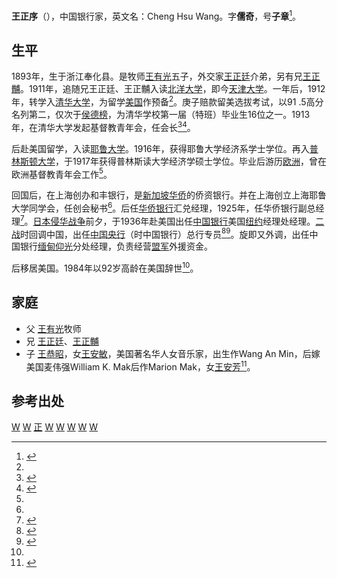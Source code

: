 '''王正序'''（{{bd|1893年||1984年}}），中国银行家，英文名：Cheng Hsu Wang。字'''儒奇'''，号'''子章'''<ref name="wong family">{{cite book|volume= |title=《東成西就——七個華人基督教家族與中西交流百年》|author=羅元旭  |year=2012 |location=北京 |page=440 |isbn=9787108045096 |publisher=三聯書店(北京) }}</ref>。

==生平==

1893年，生于浙江奉化县。是牧师[[王有光|王有光]]五子，外交家[[王正廷|王正廷]]介弟，另有兄[[王正黼|王正黼]]。1911年，追随兄王正廷、王正黼入读[[北洋大学|北洋大学]]，即今[[天津大学|天津大学]]。一年后，1912年，转学入[[清华大学|清华大学]]，为留学[[美国|美国]]作预备<ref name="wong family"/>。庚子赔款留美选拔考试，以91 .5高分名列第二，仅次于[[侯德榜|侯德榜]]，为清华学校第一届（特班）毕业生16位之一。1913年，在清华大学发起基督教青年会，任会长<ref>{{cite web |url=http://www.tsinghua.edu.cn/publish/xsg/8348/2014/20141115162203130941440/20141115162203130941440_.html |title=唐国安先生年谱简编 |publisher=清华大学校史馆 |author=孟凡茂（1979 自动化） |access-date=2015-07-17 |archive-url=https://web.archive.org/web/20150626095011/http://www.tsinghua.edu.cn/publish/xsg/8348/2014/20141115162203130941440/20141115162203130941440_.html |archive-date=2015-06-26 |dead-url=yes }}</ref><ref>{{cite web|url=http://www.yesroot.com/Articles/92415_3.htm|title=陈鹤琴：求学清华|publisher=根源网|date=2010-08-13|deadurl=yes|archiveurl=https://web.archive.org/web/20160304104834/http://www.yesroot.com/Articles/92415_3.htm|archivedate=2016-03-04}}</ref>。

后赴美国留学，入读[[耶鲁大学|耶鲁大学]]。1916年，获得耶鲁大学经济系学士学位。再入[[普林斯顿大学|普林斯顿大学]]，于1917年获得普林斯读大学经济学硕士学位。毕业后游历[[欧洲|欧洲]]，曾在欧洲基督教青年会工作<ref name="wong family"/>。

回国后，在上海创办和丰银行，是[[新加坡|新加坡]][[华侨|华侨]]的侨资银行。并在上海创立上海耶鲁大学同学会，任创会秘书<ref name="wong family"/>。后任[[华侨银行|华侨银行]]汇兑经理，1925年，任华侨银行副总经理<ref>{{cite web |url=http://scholarbank.nus.edu.sg/bitstream/handle/10635/49135/yang%20yan%20MA%20thesis.pdf?sequence=1 |title=危与机：论新加坡早期华人银行之生存发展 1903-1945 |publisher=新加坡国立大学中文系 |author=Y Yang |date=2013 }}{{Dead link|date=2018年6月 |bot=InternetArchiveBot |fix-attempted=no }}</ref>。[[日本侵华战争|日本侵华战争]]前夕，于1936年赴美国出任[[中国银行|中国银行]]美国[[纽约|纽约]]经理处经理。[[二战|二战]]时回调中国，出任[[中国央行|中国央行]]（时中国银行）总行专员<ref>{{cite web|url=http://fhnews.cnnb.com.cn/gb/node2/node6/node5110/userobject1ai207123.html|title=出任驻美大使|publisher=奉化新闻网|author=人文奉化|date=2008年9月11日}}{{dead link|date=2018年3月 |bot=InternetArchiveBot |fix-attempted=yes }}</ref><ref>{{cite web |url=http://www.saohua.com/shuku/minguo/14/test028.htm |title=“英美派” |publisher=民国文献汇编 |access-date=2015-07-17 |archive-date=2019-06-11 |archive-url=https://web.archive.org/web/20190611141310/http://www.saohua.com/shuku/minguo/14/test028.htm |dead-url=no }}</ref>。旋即又外调，出任中国银行[[缅甸|缅甸]][[仰光|仰光]]分处经理，负责经营[[盟军|盟军]]外援资金。

后移居美国。1984年以92岁高龄在美国辞世<ref name="wong family"/>。

==家庭==
* 父 [[王有光|王有光]]牧师
* 兄 [[王正廷|王正廷]]、[[王正黼|王正黼]]
* 子 [[王恭昭|王恭昭]]，女[[王安敏|王安敏]]，美国著名华人女音乐家，出生作Wang An Min，后嫁美国麦伟强William K. Mak后作Marion Mak，女[[王安芳|王安芳]]<ref>{{cite web|url=http://xgls.vicp.net/xgls/%E5%B0%8F%E6%B8%AF%E6%9D%8E%E6%B0%8F%E7%A0%94%E7%A9%B6%E4%B8%93%E8%91%97/%E3%80%8A%E5%B0%8F%E6%B8%AF%E6%9D%8E%E6%B0%8F%E3%80%8B/7-4%E9%9F%B3%E4%B9%90%E4%B9%8B%E5%A3%B0%E2%80%94%E5%90%8D%E4%BF%A1.htm|title=音乐之声——根系宁波|publisher=海外宁波籍音乐家系列介绍|author=李名信（文）|date=李宜华（译）}}{{Dead link|date=2018年6月 |bot=InternetArchiveBot |fix-attempted=no }}</ref>。

==参考出处==
{{reflist|2}}

[[Category:奉化人|W]]   
[[Category:宁波裔美国人|W]]   
[[Category:王有光家族|正]] 
[[Category:天津大学校友|W]] 
[[Category:清华大学校友|W]]     
[[Category:耶鲁大学校友|W]]
[[Category:普林斯顿大学校友|W]]
[[Category:中国银行家|W]]
